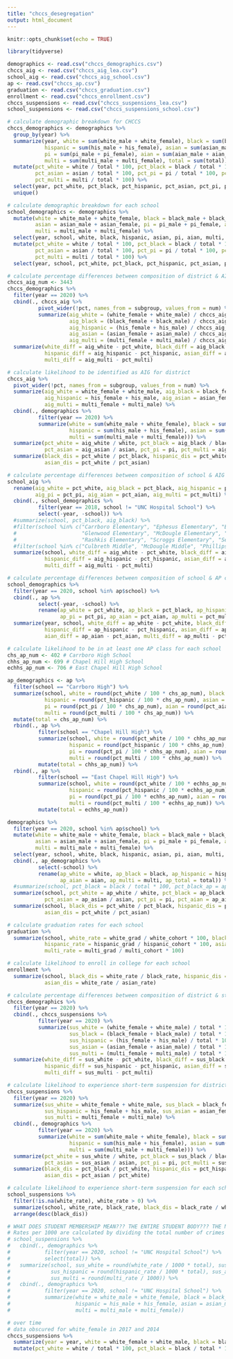 ```yaml
---
title: "chccs_desegregation"
output: html_document
---
```


```r
knitr::opts_chunk$set(echo = TRUE)
```

```r
library(tidyverse)
```

```r
demographics <- read.csv("chccs_demographics.csv")
chccs_aig <- read.csv("chccs_aig_lea.csv")
school_aig <- read.csv("chccs_aig_school.csv")
ap <- read.csv("chccs_ap.csv")
graduation <- read.csv("chccs_graduation.csv")
enrollment <- read.csv("chccs_enrollment.csv")
chccs_suspensions <- read.csv("chccs_suspensions_lea.csv")
school_suspensions <- read.csv("chccs_suspensions_school.csv")
```

```r
# calculate demographic breakdown for CHCCS
chccs_demographics <- demographics %>% 
  group_by(year) %>% 
  summarize(year, white = sum(white_male + white_female), black = sum(black_male + black_female), 
            hispanic = sum(his_male + his_female), asian = sum(asian_male + asian_female), 
            pi = sum(pi_male + pi_female), aian = sum(aian_male + aian_female),
            multi = sum(multi_male + multi_female), total = sum(total)) %>% 
  mutate(pct_white = white / total * 100, pct_black = black / total * 100, pct_hispanic = hispanic / total * 100,
         pct_asian = asian / total * 100, pct_pi = pi / total * 100, pct_aian = aian / total * 100,
         pct_multi = multi / total * 100) %>% 
  select(year, pct_white, pct_black, pct_hispanic, pct_asian, pct_pi, pct_aian, pct_multi) %>% 
  unique()

# calculate demographic breakdown for each school
school_demographics <- demographics %>% 
  mutate(white = white_male + white_female, black = black_male + black_female, hispanic = his_male + his_female,
         asian = asian_male + asian_female, pi = pi_male + pi_female, aian = aian_male + aian_female,
         multi = multi_male + multi_female) %>% 
  select(year, school, white, black, hispanic, asian, pi, aian, multi, total) %>% 
  mutate(pct_white = white / total * 100, pct_black = black / total * 100, pct_hispanic = hispanic / total * 100,
         pct_asian = asian / total * 100, pct_pi = pi / total * 100, pct_aian = aian / total * 100,
         pct_multi = multi / total * 100) %>% 
  select(year, school, pct_white, pct_black, pct_hispanic, pct_asian, pct_pi, pct_aian, pct_multi)
```

```r
# calculate percentage differences between composition of district & AIG students
chccs_aig_num <- 3443
chccs_demographics %>% 
  filter(year == 2020) %>% 
  cbind(., chccs_aig %>% 
          pivot_wider(!pct, names_from = subgroup, values_from = num) %>% 
          summarize(aig_white = (white_female + white_male) / chccs_aig_num * 100, 
                    aig_black = (black_female + black_male) / chccs_aig_num * 100,
                    aig_hispanic = (his_female + his_male) / chccs_aig_num * 100, 
                    aig_asian = (asian_female + asian_male) / chccs_aig_num * 100,
                    aig_multi = (multi_female + multi_male) / chccs_aig_num * 100)) %>% 
  summarize(white_diff = aig_white - pct_white, black_diff = aig_black - pct_black, 
            hispanic_diff = aig_hispanic - pct_hispanic, asian_diff = aig_asian - pct_asian,
            multi_diff = aig_multi - pct_multi)

# calculate likelihood to be identified as AIG for district
chccs_aig %>% 
  pivot_wider(!pct, names_from = subgroup, values_from = num) %>% 
  summarize(aig_white = white_female + white_male, aig_black = black_female + black_male, 
            aig_hispanic = his_female + his_male, aig_asian = asian_female + asian_male, 
            aig_multi = multi_female + multi_male) %>% 
  cbind(., demographics %>% 
          filter(year == 2020) %>% 
          summarize(white = sum(white_male + white_female), black = sum(black_male + black_female), 
                    hispanic = sum(his_male + his_female), asian = sum(asian_male + asian_female), 
                    multi = sum(multi_male + multi_female))) %>% 
  summarize(pct_white = aig_white / white, pct_black = aig_black / black, pct_hispanic = aig_hispanic / hispanic,
            pct_asian = aig_asian / asian, pct_pi = pi, pct_multi = aig_multi / multi) %>% 
  summarize(black_dis = pct_white / pct_black, hispanic_dis = pct_white / pct_hispanic, 
            asian_dis = pct_white / pct_asian)

# calculate percentage differences between composition of school & AIG students
school_aig %>% 
  rename(aig_white = pct_white, aig_black = pct_black, aig_hispanic = pct_hispanic, aig_asian = pct_asian, 
         aig_pi = pct_pi, aig_aian = pct_aian, aig_multi = pct_multi) %>% 
  cbind(., school_demographics %>% 
          filter(year == 2018, school != "UNC Hospital School") %>% 
          select(-year, -school)) %>% 
  #summarize(school, pct_black, aig_black) %>% 
  #filter(school %in% c("Carrboro Elementary", "Ephesus Elementary", "Estes Hills Elementary", "FPG Elementary",
  #                     "Glenwood Elementary", "McDougle Elementary", "Morris Grove Elementary", "Northside Elementary",
  #                     "Rashkis Elementary", "Scroggs Elementary", "Seawell Elementary"))
  #filter(school %in% c("Culbreth Middle", "McDougle Middle", "Phillips Middle", "Smith Middle"))
  summarize(school, white_diff = aig_white - pct_white, black_diff = aig_black - pct_black, 
            hispanic_diff = aig_hispanic - pct_hispanic, asian_diff = aig_asian - pct_asian,
            multi_diff = aig_multi - pct_multi)
```

```r
# calculate percentage differences between composition of school & AP classes for each school
school_demographics %>% 
  filter(year == 2020, school %in% ap$school) %>% 
  cbind(., ap %>% 
          select(-year, -school) %>% 
          rename(ap_white = pct_white, ap_black = pct_black, ap_hispanic = pct_hispanic, ap_asian = pct_asian,
                 ap_pi = pct_pi, ap_aian = pct_aian, ap_multi = pct_multi)) %>% 
  summarize(year, school, white_diff = ap_white - pct_white, black_diff = ap_black - pct_black, 
            hispanic_diff = ap_hispanic - pct_hispanic, asian_diff = ap_asian - pct_asian, pi_diff = ap_pi - pct_pi,
            aian_diff = ap_aian - pct_aian, multi_diff = ap_multi - pct_multi)

# calculate likelihood to be in at least one AP class for each school
chs_ap_num <- 402 # Carrboro High School
chhs_ap_num <- 699 # Chapel Hill High School
echhs_ap_num <- 706 # East Chapel Hill High School

ap_demographics <- ap %>% 
  filter(school == "Carrboro High") %>% 
  summarize(school, white = round(pct_white / 100 * chs_ap_num), black = round(pct_black / 100 * chs_ap_num),
            hispanic = round(pct_hispanic / 100 * chs_ap_num), asian = round(pct_asian / 100 * chs_ap_num),
            pi = round(pct_pi / 100 * chs_ap_num), aian = round(pct_aian / 100 * chs_ap_num), 
            multi = round(pct_multi / 100 * chs_ap_num)) %>% 
  mutate(total = chs_ap_num) %>% 
  rbind(., ap %>% 
          filter(school == "Chapel Hill High") %>% 
          summarize(school, white = round(pct_white / 100 * chhs_ap_num), black = round(pct_black / 100 * chhs_ap_num),
                    hispanic = round(pct_hispanic / 100 * chhs_ap_num), asian = round(pct_asian / 100 * chhs_ap_num),
                    pi = round(pct_pi / 100 * chhs_ap_num), aian = round(pct_aian / 100 * chhs_ap_num),
                    multi = round(pct_multi / 100 * chhs_ap_num)) %>% 
          mutate(total = chhs_ap_num)) %>% 
  rbind(., ap %>% 
          filter(school == "East Chapel Hill High") %>% 
          summarize(school, white = round(pct_white / 100 * echhs_ap_num), black = round(pct_black / 100 * echhs_ap_num),
                    hispanic = round(pct_hispanic / 100 * echhs_ap_num), asian = round(pct_asian / 100 * echhs_ap_num),
                    pi = round(pct_pi / 100 * echhs_ap_num), aian = round(pct_aian / 100 * echhs_ap_num),
                    multi = round(pct_multi / 100 * echhs_ap_num)) %>% 
          mutate(total = echhs_ap_num))

demographics %>% 
  filter(year == 2020, school %in% ap$school) %>% 
  mutate(white = white_male + white_female, black = black_male + black_female, hispanic = his_male + his_female,
         asian = asian_male + asian_female, pi = pi_male + pi_female, aian = aian_male + aian_female,
         multi = multi_male + multi_female) %>% 
  select(year, school, white, black, hispanic, asian, pi, aian, multi, total) %>% 
  cbind(., ap_demographics %>% 
          select(-school) %>% 
          rename(ap_white = white, ap_black = black, ap_hispanic = hispanic, ap_asian = asian, ap_pi = pi, 
                 ap_aian = aian, ap_multi = multi, ap_total = total)) %>% 
  #summarize(school, pct_black = black / total * 100, pct_black_ap = ap_black / ap_total * 100)
  summarize(school, pct_white = ap_white / white, pct_black = ap_black / black, pct_hispanic = ap_hispanic / hispanic,
            pct_asian = ap_asian / asian, pct_pi = pi, pct_aian = ap_aian / aian, pct_multi = ap_multi / multi) %>% 
  summarize(school, black_dis = pct_white / pct_black, hispanic_dis = pct_white / pct_hispanic, 
            asian_dis = pct_white / pct_asian)
```

```r
# calculate graduation rates for each school
graduation %>% 
  summarize(school, white_rate = white_grad / white_cohort * 100, black_rate = black_grad / black_cohort * 100,
            hispanic_rate = hispanic_grad / hispanic_cohort * 100, asian_rate = asian_grad / asian_cohort * 100,
            multi_rate = multi_grad / multi_cohort * 100)

# calculate likelihood to enroll in college for each school
enrollment %>% 
  summarize(school, black_dis = white_rate / black_rate, hispanic_dis = white_rate / hispanic_rate,
            asian_dis = white_rate / asian_rate)
```

```r
# calculate percentage differences between composition of district & students experiencing short-term suspensions
chccs_demographics %>% 
  filter(year == 2020) %>% 
  cbind(., chccs_suspensions %>% 
          filter(year == 2020) %>% 
          summarize(sus_white = (white_female + white_male) / total * 100, 
                    sus_black = (black_female + black_male) / total * 100,
                    sus_hispanic = (his_female + his_male) / total * 100, 
                    sus_asian = (asian_female + asian_male) / total * 100,
                    sus_multi = (multi_female + multi_male) / total * 100)) %>% 
  summarize(white_diff = sus_white - pct_white, black_diff = sus_black - pct_black, 
            hispanic_diff = sus_hispanic - pct_hispanic, asian_diff = sus_asian - pct_asian,
            multi_diff = sus_multi - pct_multi)

# calculate likelihood to experience short-term suspension for district
chccs_suspensions %>% 
  filter(year == 2020) %>% 
  summarize(sus_white = white_female + white_male, sus_black = black_female + black_male, 
            sus_hispanic = his_female + his_male, sus_asian = asian_female + asian_male, 
            sus_multi = multi_female + multi_male) %>% 
  cbind(., demographics %>% 
          filter(year == 2020) %>% 
          summarize(white = sum(white_male + white_female), black = sum(black_male + black_female), 
                    hispanic = sum(his_male + his_female), asian = sum(asian_male + asian_female), 
                    multi = sum(multi_male + multi_female))) %>% 
  summarize(pct_white = sus_white / white, pct_black = sus_black / black, pct_hispanic = sus_hispanic / hispanic,
            pct_asian = sus_asian / asian, pct_pi = pi, pct_multi = sus_multi / multi) %>% 
  summarize(black_dis = pct_black / pct_white, hispanic_dis = pct_hispanic / pct_white, 
            asian_dis = pct_asian / pct_white)

# calculate likelihood to experience short-term suspension for each school
school_suspensions %>% 
  filter(!is.na(white_rate), white_rate > 0) %>% 
  summarize(school, white_rate, black_rate, black_dis = black_rate / white_rate) %>% 
  arrange(desc(black_dis))

# WHAT DOES STUDENT MEMBERSHIP MEAN??? THE ENTIRE STUDENT BODY??? THE NUMBER OF STUDENTS OF A GIVEN RACE???
# Rates per 1000 are calculated by dividing the total number of crimes or suspensions/expulsions by student membership at the State, District, or School level, and then multiplying by 1000. This statistic allows for general comparison of one entity to another by controlling for differences in student population size.
# school_suspensions %>%
#   cbind(., demographics %>%
#           filter(year == 2020, school != "UNC Hospital School") %>%
#           select(total)) %>%
#   summarize(school, sus_white = round(white_rate / 1000 * total), sus_black = round(black_rate / 1000 * total),
#             sus_hispanic = round(hispanic_rate / 1000 * total), sus_asian = round(asian_rate / 1000 * total),
#             sus_multi = round(multi_rate / 1000)) %>%
#   cbind(., demographics %>%
#           filter(year == 2020, school != "UNC Hospital School") %>%
#           summarize(white = white_male + white_female, black = black_male + black_female,
#                     hispanic = his_male + his_female, asian = asian_male + asian_female,
#                     multi = multi_male + multi_female))

# over time
# data obscured for white_female in 2017 and 2014
chccs_suspensions %>% 
  summarize(year = year, white = white_female + white_male, black = black_female + black_male, total) %>% 
  mutate(pct_white = white / total * 100, pct_black = black / total * 100)
```

